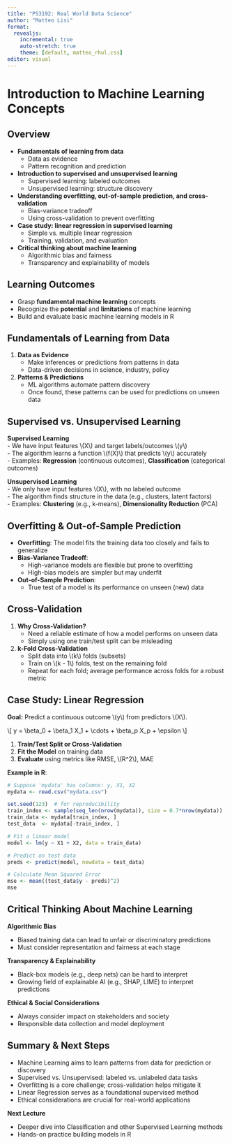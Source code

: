 ```yaml
---
title: "PS3192: Real World Data Science"
author: "Matteo Lisi"
format:
  revealjs:
    incremental: true
    auto-stretch: true
    theme: [default, matteo_rhul.css]
editor: visual
---
```


# Introduction to Machine Learning Concepts


## Overview

- **Fundamentals of learning from data**  
  - Data as evidence  
  - Pattern recognition and prediction

- **Introduction to supervised and unsupervised learning**  
  - Supervised learning: labeled outcomes  
  - Unsupervised learning: structure discovery

- **Understanding overfitting, out-of-sample prediction, and cross-validation**  
  - Bias-variance tradeoff  
  - Using cross-validation to prevent overfitting

- **Case study: linear regression in supervised learning**  
  - Simple vs. multiple linear regression  
  - Training, validation, and evaluation

- **Critical thinking about machine learning**  
  - Algorithmic bias and fairness  
  - Transparency and explainability of models


## Learning Outcomes

- Grasp **fundamental machine learning** concepts
- Recognize the **potential** and **limitations** of machine learning
- Build and evaluate basic machine learning models in R


## Fundamentals of Learning from Data

1. **Data as Evidence**  
   - Make inferences or predictions from patterns in data  
   - Data-driven decisions in science, industry, policy

2. **Patterns & Predictions**  
   - ML algorithms automate pattern discovery  
   - Once found, these patterns can be used for predictions on unseen data


## Supervised vs. Unsupervised Learning

**Supervised Learning**  
- We have input features \\(X\\) and target labels/outcomes \\(y\\)  
- The algorithm learns a function \\(f(X)\\) that predicts \\(y\\) accurately  
- Examples: **Regression** (continuous outcomes), **Classification** (categorical outcomes)

**Unsupervised Learning**  
- We only have input features \\(X\\), with no labeled outcome  
- The algorithm finds structure in the data (e.g., clusters, latent factors)  
- Examples: **Clustering** (e.g., k-means), **Dimensionality Reduction** (PCA)



## Overfitting & Out-of-Sample Prediction

- **Overfitting**: The model fits the training data too closely and fails to generalize  
- **Bias-Variance Tradeoff**:
  - High-variance models are flexible but prone to overfitting
  - High-bias models are simpler but may underfit
- **Out-of-Sample Prediction**:
  - True test of a model is its performance on unseen (new) data



## Cross-Validation

1. **Why Cross-Validation?**  
   - Need a reliable estimate of how a model performs on unseen data  
   - Simply using one train/test split can be misleading

2. **k-Fold Cross-Validation**  
   - Split data into \\(k\\) folds (subsets)  
   - Train on \\(k - 1\\) folds, test on the remaining fold  
   - Repeat for each fold; average performance across folds for a robust metric



## Case Study: Linear Regression

**Goal:** Predict a continuous outcome \\(y\\) from predictors \\(X\\).

\\[
y = \\beta_0 + \\beta_1 X_1 + \\cdots + \\beta_p X_p + \\epsilon
\\]

1. **Train/Test Split or Cross-Validation**  
2. **Fit the Model** on training data  
3. **Evaluate** using metrics like RMSE, \\(R^2\\), MAE

**Example in R**:

```r
# Suppose 'mydata' has columns: y, X1, X2
mydata <- read.csv("mydata.csv")

set.seed(123)  # for reproducibility
train_index <- sample(seq_len(nrow(mydata)), size = 0.7*nrow(mydata))
train_data <- mydata[train_index, ]
test_data  <- mydata[-train_index, ]

# Fit a linear model
model <- lm(y ~ X1 + X2, data = train_data)

# Predict on test data
preds <- predict(model, newdata = test_data)

# Calculate Mean Squared Error
mse <- mean((test_data$y - preds)^2)
mse
```


## Critical Thinking About Machine Learning

**Algorithmic Bias**

- Biased training data can lead to unfair or discriminatory predictions
- Must consider representation and fairness at each stage


**Transparency & Explainability**

- Black-box models (e.g., deep nets) can be hard to interpret
- Growing field of explainable AI (e.g., SHAP, LIME) to interpret predictions


**Ethical & Social Considerations**

- Always consider impact on stakeholders and society
- Responsible data collection and model deployment


## Summary & Next Steps

- Machine Learning aims to learn patterns from data for prediction or discovery
- Supervised vs. Unsupervised: labeled vs. unlabeled data tasks
- Overfitting is a core challenge; cross-validation helps mitigate it
- Linear Regression serves as a foundational supervised method
- Ethical considerations are crucial for real-world applications

**Next Lecture**

- Deeper dive into Classification and other Supervised Learning methods
- Hands-on practice building models in R

